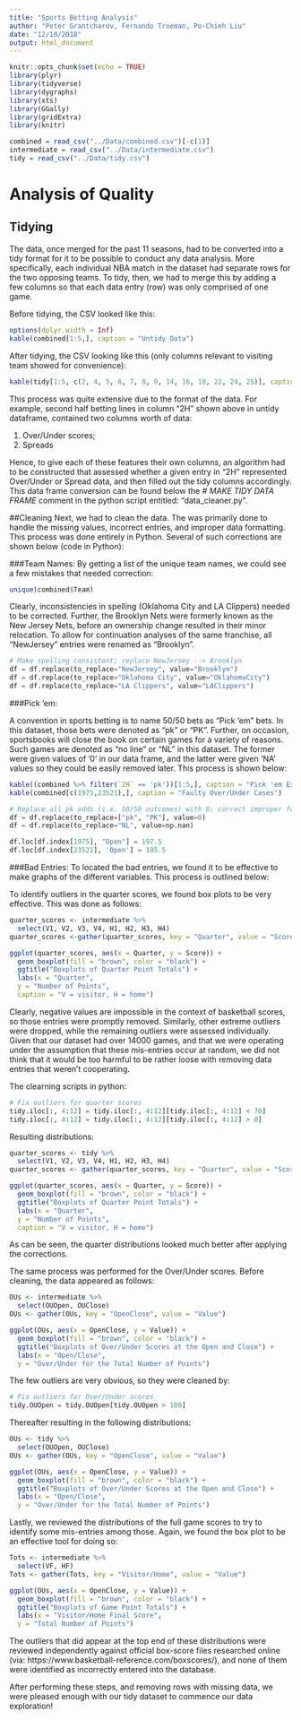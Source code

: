 ```yaml
---
title: "Sports Betting Analysis"
author: "Peter Grantcharov, Fernando Troeman, Po-Chieh Liu"
date: "12/10/2018"
output: html_document
---
```


```r
knitr::opts_chunk$set(echo = TRUE)
library(plyr)
library(tidyverse)
library(dygraphs)
library(xts)
library(GGally)
library(gridExtra)
library(knitr)

combined = read_csv("../Data/combined.csv")[-c(1)]
intermediate = read_csv("../Data/intermediate.csv")
tidy = read_csv("../Data/tidy.csv")
```

# Analysis of Quality

## Tidying
The data, once merged for the past 11 seasons, had to be converted into a tidy format for it to be possible to conduct any data analysis. More specifically, each individual NBA match in the dataset had separate rows for the two opposing teams. To tidy, then, we had to merge this by adding a few columns so that each data entry (row) was only comprised of one game. 

Before tidying, the CSV looked like this:
```r
options(dplyr.width = Inf)
kable(combined[1:5,], caption = "Untidy Data")
```

After tidying, the CSV looking like this (only columns relevant to visiting team showed for convenience):
```r
kable(tidy[1:5, c(2, 4, 5, 6, 7, 8, 9, 14, 16, 18, 22, 24, 25)], caption = "Tidy Data")
```

This process was quite extensive due to the format of the data. For example, second half betting lines in column "2H" shown above in untidy dataframe, contained two columns worth of data: 

1) Over/Under scores;
2) Spreads

Hence, to give each of these features their own columns, an algorithm had to be constructed that assessed whether a given entry in "2H" represented Over/Under or Spread data, and then filled out the tidy columns accordingly. This data frame conversion can be found below the *# MAKE TIDY DATA FRAME* comment in the python script entitled: "data_cleaner.py".

##Cleaning
Next, we had to clean the data. The was primarily done to handle the missing values, incorrect entries, and improper data formatting. This process was done entirely in Python. Several of such corrections are shown below (code in Python):

###Team Names:
By getting a list of the unique team names, we could see a few mistakes that needed correction:
```r
unique(combined$Team)
```

Clearly, inconsistencies in spelling (Oklahoma City and LA Clippers) needed to be corrected. Further, the Brooklyn Nets were formerly known as the New Jersey Nets, before an ownership change resulted in their minor relocation. To allow for continuation analyses of the same franchise, all "NewJersey" entries were renamed as "Brooklyn". 

```python
# Make spelling consistent; replace NewJersey --> Brooklyn
df = df.replace(to_replace="NewJersey", value="Brooklyn")
df = df.replace(to_replace="Oklahoma City", value="OklahomaCity")
df = df.replace(to_replace="LA Clippers", value="LAClippers")
```


###Pick 'em:

A convention in sports betting is to name 50/50 bets as "Pick 'em" bets. In this dataset, those bets were denoted as "pk" or "PK". Further, on occasion, sportsbooks will close the book on certain games for a variety of reasons. Such games are denoted as "no line" or "NL" in this dataset. The former were given values of '0' in our data frame, and the latter were given 'NA' values so they could be easily removed later. This process is shown below:


```r
kable((combined %>% filter(`2H` == 'pk'))[1:5,], caption = "Pick 'em Examples *Notice column '2H'")
kable(combined[c(1975,23521),], caption = "Faulty Over/Under Cases")
```


```python
# Replace all pk odds (i.e. 50/50 outcomes) with 0; correct improper formatted entries
df = df.replace(to_replace=["pk", "PK"], value=0)
df = df.replace(to_replace="NL", value=np.nan)

df.loc[df.index[1975], "Open"] = 197.5
df.loc[df.index[23521], 'Open'] = 195.5
```


###Bad Entries:
To located the bad entries, we found it to be effective to make graphs of the different variables. This process is outlined below:

To identify outliers in the quarter scores, we found box plots to be very effective. This was done as follows:
```r
quarter_scores <- intermediate %>% 
  select(V1, V2, V3, V4, H1, H2, H3, H4)
quarter_scores <-gather(quarter_scores, key = "Quarter", value = "Score")

ggplot(quarter_scores, aes(x = Quarter, y = Score)) +
  geom_boxplot(fill = "brown", color = "black") +
  ggtitle("Boxplots of Quarter Point Totals") +
  labs(x = "Quarter",
  y = "Number of Points",
  caption = "V = visitor, H = home")
```

Clearly, negative values are impossible in the context of basketball scores, so those entries were promptly removed. Similarly, other extreme outliers were dropped, while the remaining outliers were assessed individually. Given that our dataset had over 14000 games, and that we were operating under the assumption that these mis-entries occur at random, we did not think that it would be too harmful to be rather loose with removing data entries that weren't cooperating. 

The clearning scripts in python:
```python
# Fix outliers for quarter scores
tidy.iloc[:, 4:12] = tidy.iloc[:, 4:12][tidy.iloc[:, 4:12] < 70]
tidy.iloc[:, 4:12] = tidy.iloc[:, 4:12][tidy.iloc[:, 4:12] > 0]
```

Resulting distributions:

```r
quarter_scores <- tidy %>% 
  select(V1, V2, V3, V4, H1, H2, H3, H4)
quarter_scores <- gather(quarter_scores, key = "Quarter", value = "Score")

ggplot(quarter_scores, aes(x = Quarter, y = Score)) +
  geom_boxplot(fill = "brown", color = "black") +
  ggtitle("Boxplots of Quarter Point Totals") +
  labs(x = "Quarter",
  y = "Number of Points",
  caption = "V = visitor, H = home")
```

As can be seen, the quarter distributions looked much better after applying the corrections.


The same process was performed for the Over/Under scores. Before cleaning, the data appeared as follows:

```r
OUs <- intermediate %>% 
  select(OUOpen, OUClose)
OUs <- gather(OUs, key = "OpenClose", value = "Value")

ggplot(OUs, aes(x = OpenClose, y = Value)) +
  geom_boxplot(fill = "brown", color = "black") +
  ggtitle("Boxplots of Over/Under Scores at the Open and Close") +
  labs(x = "Open/Close",
  y = "Over/Under for the Total Number of Points")
```

The few outliers are very obvious, so they were cleaned by:
```python
# Fix outliers for Over/Under scores
tidy.OUOpen = tidy.OUOpen[tidy.OUOpen > 100]
```


Thereafter resulting in the following distributions:

```r
OUs <- tidy %>% 
  select(OUOpen, OUClose)
OUs <- gather(OUs, key = "OpenClose", value = "Value")

ggplot(OUs, aes(x = OpenClose, y = Value)) +
  geom_boxplot(fill = "brown", color = "black") +
  ggtitle("Boxplots of Over/Under Scores at the Open and Close") +
  labs(x = "Open/Close",
  y = "Over/Under for the Total Number of Points")
```


Lastly, we reviewed the distributions of the full game scores to try to identify some mis-entries among those. Again, we found the box plot to be an effective tool for doing so:

```r
Tots <- intermediate %>% 
  select(VF, HF)
Tots <- gather(Tots, key = "Visitor/Home", value = "Value")

ggplot(OUs, aes(x = OpenClose, y = Value)) +
  geom_boxplot(fill = "brown", color = "black") +
  ggtitle("Boxplots of Game Point Totals") +
  labs(x = "Visitor/Home Final Score",
  y = "Total Number of Points")
```

The outliers that did appear at the top end of these distributions were reviewed independently against official box-score files researched online (via: https://www.basketball-reference.com/boxscores/), and none of them were identified as incorrectly entered into the database.

After performing these steps, and removing rows with missing data, we were pleased enough with our tidy dataset to commence our data exploration!

